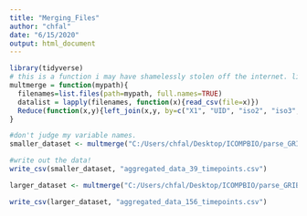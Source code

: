 ---
title: "Merging_Files"
author: "chfal"
date: "6/15/2020"
output: html_document
---

```{r}
library(tidyverse)
# this is a function i may have shamelessly stolen off the internet. link here: https://www.r-bloggers.com/merging-multiple-data-files-into-one-data-frame/
multmerge = function(mypath){
  filenames=list.files(path=mypath, full.names=TRUE)
  datalist = lapply(filenames, function(x){read_csv(file=x)})
  Reduce(function(x,y){left_join(x,y, by=c("X1", "UID", "iso2", "iso3", "code3", "FIPS", "Admin2", "Province_State", "Country_Region", "Lat", "Long_", "Combined_Key"))}, datalist) #list of common variables to join by
}

#don't judge my variable names.
smaller_dataset <- multmerge("C:/Users/chfal/Desktop/ICOMPBIO/parse_GRIB_JHUCSSE_COVID19-master/39-timepoints/") # this is the path to a directory with ONLY the CSV files in it. DO NOT PUT ANYTHING ELSE IN THE DIRECTORY!

#write out the data!
write_csv(smaller_dataset, "aggregated_data_39_timepoints.csv")

larger_dataset <- multmerge("C:/Users/chfal/Desktop/ICOMPBIO/parse_GRIB_JHUCSSE_COVID19-master/156timepoints/") # this is the path to a directory with ONLY the CSV files in it. DO NOT PUT ANYTHING ELSE IN THE DIRECTORY!

write_csv(larger_dataset, "aggregated_data_156_timepoints.csv")


```